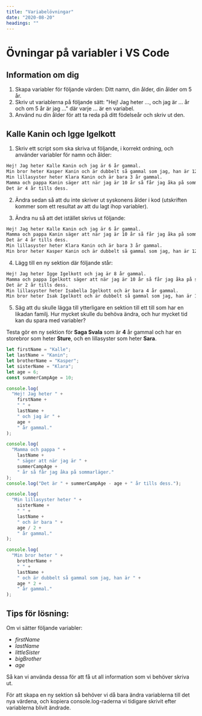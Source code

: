 ```yaml
---
title: "Variabelövningar"
date: "2020-08-20"
headings: ""
---
```


# Övningar på variabler i VS Code

## Information om dig

1. Skapa variabler för följande värden: Ditt namn, din ålder, din ålder om 5 år.
2. Skriv ut variablerna på följande sätt: "Hej! Jag heter ..., och jag är ... år och om 5 år är jag ..." där varje ... är en variabel.
3. Använd nu din ålder för att ta reda på ditt födelseår och skriv ut den.

## Kalle Kanin och Igge Igelkott

1. Skriv ett script som ska skriva ut följande, i korrekt ordning, och använder variabler för namn och ålder:

```markdown
Hej! Jag heter Kalle Kanin och jag är 6 år gammal.
Min bror heter Kasper Kanin och är dubbelt så gammal som jag, han är 12 år gammal.
Min lillasyster heter Klara Kanin och är bara 3 år gammal.
Mamma och pappa Kanin säger att när jag är 10 år så får jag åka på sommarläger.
Det är 4 år tills dess.
```

2. Ändra sedan så att du inte skriver ut syskonens ålder i kod (utskriften kommer som ett resultat av att du lagt ihop variabler).

3. Ändra nu så att det istället skrivs ut följande:

```markdown
Hej! Jag heter Kalle Kanin och jag är 6 år gammal.
Mamma och pappa Kanin säger att när jag är 10 år så får jag åka på sommarläger.
Det är 4 år tills dess.
Min lillasyster heter Klara Kanin och är bara 3 år gammal.
Min bror heter Kasper Kanin och är dubbelt så gammal som jag, han är 12 år gammal.
```

4. Lägg till en ny sektion där följande står:

```markdown
Hej! Jag heter Igge Igelkott och jag är 8 år gammal.
Mamma och pappa Igelkott säger att när jag är 10 år så får jag åka på sommarläger.
Det är 2 år tills dess.
Min lillasyster heter Isabella Igelkott och är bara 4 år gammal.
Min bror heter Isak Igelkott och är dubbelt så gammal som jag, han är 16 år gammal.
```

5. Säg att du skulle lägga till ytterligare en sektion till ett till som har en likadan familj. Hur mycket skulle du behöva ändra, och hur mycket tid kan du spara med variabler?

Testa gör en ny sektion för **Saga Svala** som är **4** år gammal och har en storebror som heter **Sture**, och en lillasyster som heter **Sara**.


```javascript
let firstName = "Kalle";
let lastName = "Kanin";
let brotherName = "Kasper";
let sisterName = "Klara";
let age = 6;
const summerCampAge = 10;

console.log(
  "Hej! Jag heter " +
    firstName +
    " " +
    lastName +
    " och jag är " +
    age +
    " år gammal."
);

console.log(
  "Mamma och pappa " +
    lastName +
    " säger att när jag är " +
    summerCampAge +
    " år så får jag åka på sommarläger."
);
console.log("Det är " + summerCampAge - age + " år tills dess.");

console.log(
  "Min lillasyster heter " +
    sisterName +
    " " +
    lastName +
    " och är bara " +
    age / 2 +
    " år gammal."
);

console.log(
  "Min bror heter " +
    brotherName +
    " " +
    lastName +
    " och är dubbelt så gammal som jag, han är " +
    age * 2 +
    " år gammal."
);

```

## Tips för lösning:
<PracticeContainer>
Om vi sätter följande variabler:

- *firstName*
- *lastName*
- *littleSister*
- *bigBrother*
- *age*

Så kan vi använda dessa för att få ut all information som vi behöver skriva ut.

För att skapa en ny sektion så behöver vi då bara ändra variablerna till det nya värdena, och kopiera console.log-raderna vi tidigare skrivit efter variablerna blivit ändrade.
</PracticeContainer>
